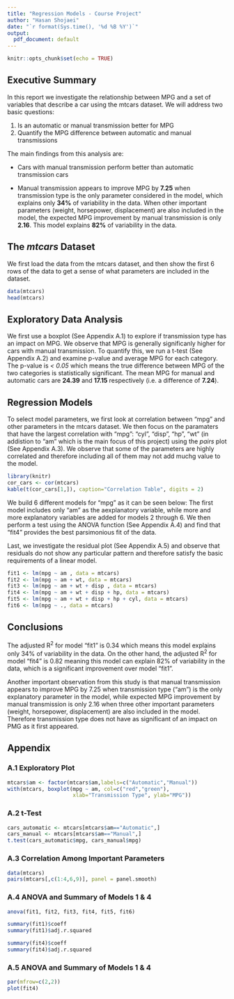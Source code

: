 ---
title: "Regression Models - Course Project"
author: "Hasan Shojaei"
date: "`r format(Sys.time(), '%d %B %Y')`"
output:
  pdf_document: default
---

```{r setup, include=FALSE}
knitr::opts_chunk$set(echo = TRUE)
```

## Executive Summary

In this report we investigate the relationship between MPG and a set of variables that describe a car using the mtcars dataset. We will address two basic questions:

1. Is an automatic or manual transmission better for MPG
2. Quantify the MPG difference between automatic and manual transmissions

The main findings from this analysis are:

- Cars with manual transmission perform better than automatic transmission cars

- Manual transmission appears to improve MPG by **7.25** when transmission type is the only parameter considered in the model, which explains only **34%** of variability in the data. When other important parameters (weight, horsepower, displacement) are also included in the model, the expected MPG improvement by manual transmission is only **2.16**. This model explains **82%** of variability in the data. 

## The *mtcars* Dataset

We first load the data from the mtcars dataset, and then show the first 6 rows of the data to get a sense of what parameters are included in the dataset. 

```{r mtcars, echo=TRUE}
data(mtcars)
head(mtcars)
```

## Exploratory Data Analysis

We first use a boxplot (See Appendix A.1) to explore if transmission type has an impact on MPG. We observe that MPG is generally significanly higher for cars with manual transmission. To quantify this, we run a t-test (See Appendix A.2) and examine p-value and average MPG for each category. The p-value is *< 0.05* which means the true difference between MPG of the two categories is statistically significant. The mean MPG for manual and automatic cars are **24.39** and **17.15** respectively (i.e. a difference of **7.24**).

## Regression Models

To select model parameters, we first look at correlation between "mpg" and other parameters in the mtcars dataset. We then focus on the paramaters that have the largest correlation with "mpg": "cyl", "disp", "hp", "wt" (in addistion to "am" which is the main focus of this project) using the *pairs* plot (See Appendix A.3). We observe that some of the parameters are highly correlated and therefore including all of them may not add muchg value to the model. 
```{r parselect, echo=TRUE}
library(knitr)
cor_cars <- cor(mtcars)
kable(t(cor_cars[1,]), caption="Correlation Table", digits = 2)
```

We build 6 different models for "mpg" as it can be seen below: The first model includes only "am" as the aexplanatory variable, while more and more explanatory variables are added for models 2 through 6. We then perform a test using the ANOVA function (See Appendix A.4) and find that "fit4" provides the best parsimonious fit of the data.  

Last, we investigate the residual plot (See Appendix A.5) and observe that residuals do not show any particular pattern and therefore satisfy the basic requirements of a linear model. 

```{r modelselect, echo=TRUE}
fit1 <- lm(mpg ~ am , data = mtcars) 
fit2 <- lm(mpg ~ am + wt, data = mtcars) 
fit3 <- lm(mpg ~ am + wt + disp , data = mtcars) 
fit4 <- lm(mpg ~ am + wt + disp + hp, data = mtcars) 
fit5 <- lm(mpg ~ am + wt + disp + hp + cyl, data = mtcars) 
fit6 <- lm(mpg ~ ., data = mtcars)
```

## Conclusions

The adjusted R^2^ for model "fit1" is 0.34 which means this model explains only 34% of variability in the data. On the other hand, the adjusted R^2^ for model "fit4" is 0.82 meaning this model can explain 82% of variability in the data, which is a significant improvement over model "fit1". 

Another important observation from this study is that manual transmission appears to improve MPG by 7.25 when transmission type ("am") is the only explanatory parameter in the model, while expected MPG improvement by manual transmission is only 2.16 when three other important parameters (weight,  horsepower, displacement) are also included in the model. Therefore transmission type does not have as significant of an impact on PMG as it first appeared.   

## Appendix

### A.1 Exploratory Plot
```{r A1, echo=TRUE}
mtcars$am <- factor(mtcars$am,labels=c("Automatic","Manual"))
with(mtcars, boxplot(mpg ~ am, col=c("red","green"),
                     xlab="Transmission Type", ylab="MPG"))
```

### A.2 t-Test
```{r A2, echo=TRUE}
cars_automatic <- mtcars[mtcars$am=="Automatic",]
cars_manual <- mtcars[mtcars$am=="Manual",]
t.test(cars_automatic$mpg, cars_manual$mpg)
```

### A.3 Correlation Among Important Parameters
```{r A3, echo=TRUE}
data(mtcars)
pairs(mtcars[,c(1:4,6,9)], panel = panel.smooth)
```

### A.4 ANOVA and Summary of Models 1 & 4
```{r A4, echo=TRUE}
anova(fit1, fit2, fit3, fit4, fit5, fit6)

summary(fit1)$coeff
summary(fit1)$adj.r.squared

summary(fit4)$coeff
summary(fit4)$adj.r.squared
```

### A.5 ANOVA and Summary of Models 1 & 4
```{r A5, echo=TRUE}
par(mfrow=c(2,2))
plot(fit4)
```
